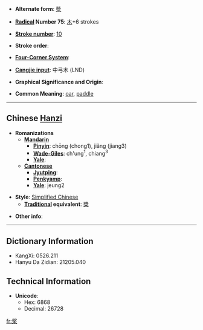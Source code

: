 * '''Alternate form''': [[槳]]

* '''[[Wiktionary:Chinese radical index| Radical]] Number 75''': [[Wiktionary:Chinese radical index 木|木]]+6 strokes

* '''[[Wiktionary:Chinese total strokes index|Stroke number]]''': [[Wiktionary:Chinese total strokes index 10|10]]

* '''Stroke order''': 

* '''[[Wiktionary:Chinese four corner index|Four-Corner System]]''': 

* '''[[Wiktionary:Chinese Cangjie index|Cangjie input]]''': 中弓木 (LND)

* '''Graphical Significance and Origin''': 

* '''Common Meaning''': [[oar]], [[paddle]]

----

== Chinese [[Hanzi]] ==

* '''Romanizations'''
** '''[[Mandarin]]'''
*** '''[[Pinyin]]''': chōng (chong1), jiǎng (jiang3)
*** '''[[Wade-Giles]]''': ch'ung<sup>1</sup>, chiang<sup>3</sup>
*** '''[[Yale]]''': 
** '''[[Cantonese]]'''
*** '''[[Jyutping]]''':
*** '''[[Penkyamp]]''': 
*** '''[[Yale]]''': jeung2

* '''Style''': [[Simplified Chinese]] 
** '''[[Traditional Chinese|Traditional]] equivalent''': [[槳]]

* '''Other info''': 

----

== Dictionary Information ==

* KangXi: 0526.211
* Hanyu Da Zidian: 21205.040

== Technical Information ==

* '''Unicode''':
** Hex: 6868
** Decimal: 26728

[[fr:桨]]
